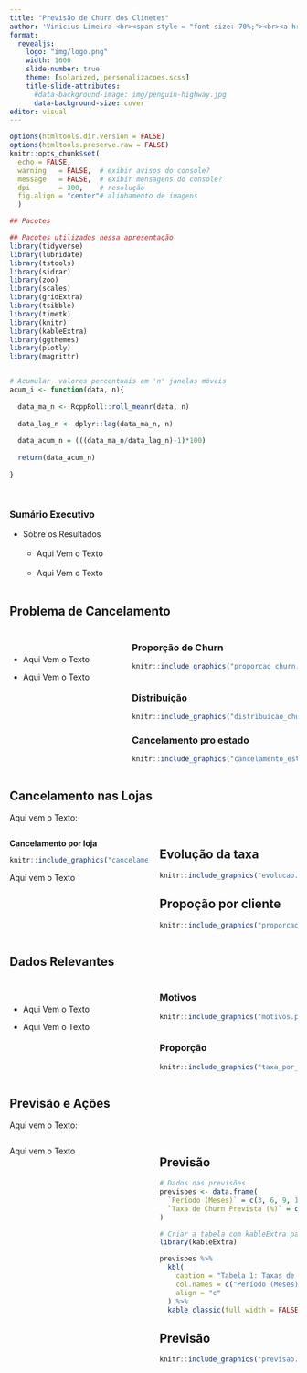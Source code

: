---
title: "Previsão de Churn dos Clinetes"
author: 'Vinicius Limeira <br><span style = "font-size: 70%;"><br><a href="https://github.com/dteconometrics">`r fontawesome::fa("github", fill = "#282f6b")`</a>&nbsp; <a href="https://www.linkedin.com/in/vinicius-limeira-565117180/">`r fontawesome::fa("linkedin", fill = "#282f6b")`</a>&nbsp; <a href="mailto:vinicius.valenca75@gmail.com">`r fontawesome::fa("envelope", fill = "#282f6b")`</a>&nbsp; <a href="https://quarto.org/">`r fontawesome::fa("home", fill = "#282f6b")`</a></span>'
format: 
  revealjs:
    logo: "img/logo.png"
    width: 1600
    slide-number: true
    theme: [solarized, personalizacoes.scss]
    title-slide-attributes:
      #data-background-image: img/penguin-highway.jpg
      data-background-size: cover  
editor: visual
---

```{r setup, include=FALSE}
options(htmltools.dir.version = FALSE)
options(htmltools.preserve.raw = FALSE)
knitr::opts_chunk$set(
  echo = FALSE,
  warning   = FALSE,  # exibir avisos do console?
  message   = FALSE,  # exibir mensagens do console?
  dpi       = 300,    # resolução
  fig.align = "center"# alinhamento de imagens
  )


```

```{r utils}
## Pacotes 

## Pacotes utilizados nessa apresentação
library(tidyverse)
library(lubridate)
library(tstools)
library(sidrar)
library(zoo)
library(scales)
library(gridExtra)
library(tsibble)
library(timetk)
library(knitr)
library(kableExtra)
library(ggthemes)
library(plotly)
library(magrittr)


# Acumular  valores percentuais em 'n' janelas móveis
acum_i <- function(data, n){
  
  data_ma_n <- RcppRoll::roll_meanr(data, n)
  
  data_lag_n <- dplyr::lag(data_ma_n, n)
  
  data_acum_n = (((data_ma_n/data_lag_n)-1)*100)
  
  return(data_acum_n)
  
}




```


### Sumário Executivo {.smaller}

-   Sobre os Resultados<br><br>
    -   Aqui Vem o Texto <br><br>
    -    Aqui Vem o Texto <br><br>

## **Problema de Cancelamento** {.smaller}

:::::: columns
::: {.column width="40%"}
<br>

-   Aqui Vem o Texto

-   Aqui Vem o Texto
:::

:::: {.column width="60%"}
::: panel-tabset

### Proporção de Churn

```{r, echo=F, eval=T, results='markup', fig.width=8, fig.height=4, fig.align='center', out.width="1\\linewidth", warning=FALSE, message=FALSE, size='tiny'}

knitr::include_graphics("proporcao_churn.png")



```


### Distribuição 

```{r, echo=F, eval=T, results='markup', fig.width=8, fig.height=4, fig.align='center', out.width="1\\linewidth", warning=FALSE, message=FALSE, size='tiny'}

knitr::include_graphics("distribuicao_churn.png")

```

### Cancelamento pro estado

```{r, echo=F, eval=T, results='asis', fig.width=10, fig.height=8, fig.align='center', out.width="1\\linewidth", warning=FALSE, message=FALSE, size='tiny'}


knitr::include_graphics("cancelamento_estado.png")

```
:::
::::
::::::

## Cancelamento nas Lojas {.smaller}

Aqui vem o Texto:

:::::: columns
::: {.column width="50%"}
**Cancelamento por loja**

```{r, echo=F, eval=T, results='markup', fig.width=15, fig.height=6, fig.align='center', out.width="1\\linewidth", warning=FALSE, message=FALSE, size='tiny'}


knitr::include_graphics("cancelamento_por_loja.png")
```

Aqui vem o Texto
:::

:::: {.column width="50%"}
::: panel-tabset

## Evolução da taxa 

```{r, echo=F, eval=T, results='markup', fig.width=15, fig.height=6, fig.align='center', out.width="1\\linewidth", warning=FALSE, message=FALSE, size='tiny'}

knitr::include_graphics("evolucao.png")

```

## Propoção por cliente

```{r, echo=F, eval=T, results='markup', fig.width=15, fig.height=6, fig.align='center', out.width="1\\linewidth", warning=FALSE, message=FALSE, size='tiny'}

knitr::include_graphics("proporcao.png")

```
:::
::::
::::::

## **Dados Relevantes** {.smaller}

:::::: columns
::: {.column width="50%"}
<br>

-   Aqui Vem o Texto

-   Aqui Vem o Texto
:::

:::: {.column width="50%"}
::: panel-tabset
### Motivos

```{r, echo=F, eval=T, results='markup', fig.width=8, fig.height=4, fig.align='center', out.width="1\\linewidth", warning=FALSE, message=FALSE, size='tiny'}

knitr::include_graphics("motivos.png")



```

### Proporção 

```{r, echo=F, eval=T, results='markup', fig.width=8, fig.height=4, fig.align='center', out.width="1\\linewidth", warning=FALSE, message=FALSE, size='tiny'}

knitr::include_graphics("taxa_por_estado.png")

```

:::
::::
::::::

## Previsão e Ações {.smaller}

Aqui vem o Texto:

:::::: columns
::: {.column width="50%"}

Aqui vem o Texto
:::

:::: {.column width="50%"}
::: panel-tabset

## Previsão 
```{r, echo=F, eval=T, results='markup', fig.width=8, fig.height=4, fig.align='center', out.width="1\\linewidth", warning=FALSE, message=FALSE, size='tiny'}
# Dados das previsões
previsoes <- data.frame(
  `Período (Meses)` = c(3, 6, 9, 12),
  `Taxa de Churn Prevista (%)` = c(27.09, 28.38, 29.67, 30.96)
)

# Criar a tabela com kableExtra para formatação bonita
library(kableExtra)

previsoes %>%
  kbl(
    caption = "Tabela 1: Taxas de churn previstas para os próximos meses",
    col.names = c("Período (Meses)", "Taxa de Churn Prevista (%)"),
    align = "c"
  ) %>%
  kable_classic(full_width = FALSE, html_font = "Arial")

```


## Previsão 
```{r, echo=F, eval=T, results='markup', fig.width=8, fig.height=4, fig.align='center', out.width="1\\linewidth", warning=FALSE, message=FALSE, size='tiny'}

knitr::include_graphics("previsao.png")


```


:::
::::
::::::
